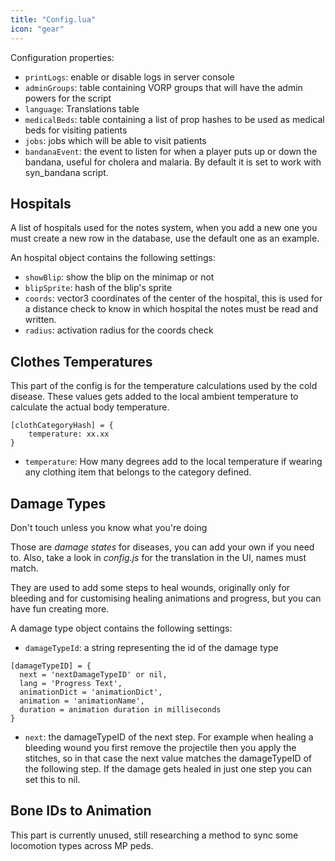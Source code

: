```yaml
---
title: "Config.lua"
icon: "gear"
---
```


Configuration properties:
- `printLogs`: enable or disable logs in server console
- `adminGroups`: table containing VORP groups that will have the admin powers for the script
- `language`: Translations table
- `medicalBeds`: table containing a list of prop hashes to be used as medical beds for visiting patients
- `jobs`: jobs which will be able to visit patients
- `bandanaEvent`: the event to listen for when a player puts up or down the bandana, useful for cholera and malaria. By default it is set to work with syn_bandana script.

## Hospitals
A list of hospitals used for the notes system, when you add a new one you must create a new row in the database, use the default one as an example.

An hospital object contains the following settings:
- `showBlip`: show the blip on the minimap or not
- `blipSprite`: hash of the blip's sprite
- `coords`: vector3 coordinates of the center of the hospital, this is used for a distance check to know in which hospital the notes must be read and written.
- `radius`: activation radius for the coords check

## Clothes Temperatures
This part of the config is for the temperature calculations used by the cold disease. These values gets added to the local ambient temperature to calculate the actual body temperature.

```
[clothCategoryHash] = {
	temperature: xx.xx
}
```

- `temperature`: How many degrees add to the local temperature if wearing any clothing item that belongs to the category defined.

## Damage Types
Don't touch unless you know what you're doing

Those are *damage states* for diseases, you can add your own if you need to. Also, take a look in *config.js* for the translation in the UI, names must match. 

They are used to add some steps to heal wounds, originally only for bleeding and for customising healing animations and progress, but you can have fun creating more.

A damage type object contains the following settings:

- `damageTypeId`: a string representing the id of the damage type
```
[damageTypeID] = {
  next = 'nextDamageTypeID' or nil,
  lang = 'Progress Text',
  animationDict = 'animationDict',
  animation = 'animationName',
  duration = animation duration in milliseconds
}
```
- `next`: the damageTypeID of the next step. For example when healing a bleeding wound you first remove the projectile then you apply the stitches, so in that case the next value matches the damageTypeID of the following step. If the damage gets healed in just one step you can set this to nil.

## Bone IDs to Animation
This part is currently unused, still researching a method to sync some locomotion types across MP peds.



